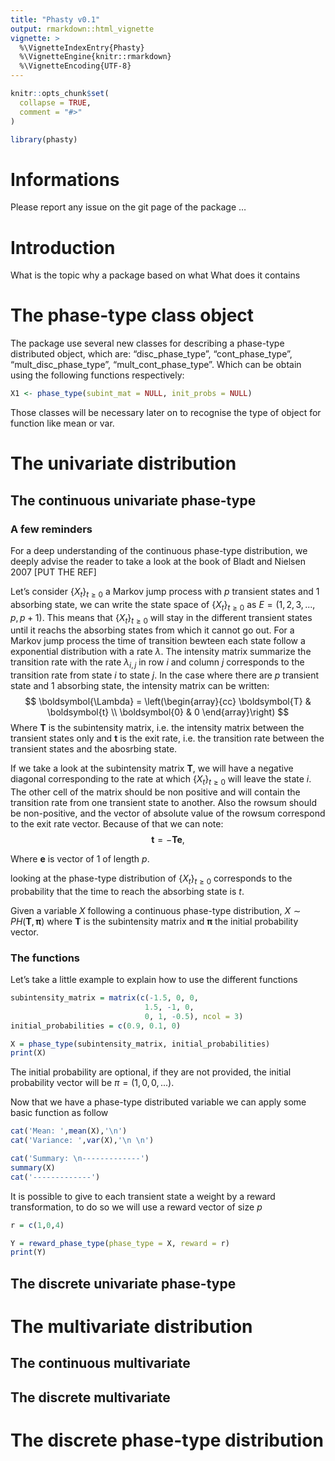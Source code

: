 ```yaml
---
title: "Phasty v0.1"
output: rmarkdown::html_vignette
vignette: >
  %\VignetteIndexEntry{Phasty}
  %\VignetteEngine{knitr::rmarkdown}
  %\VignetteEncoding{UTF-8}
---
```


```r
knitr::opts_chunk$set(
  collapse = TRUE,
  comment = "#>"
)
```

```r
library(phasty)
```

# Informations

Please report any issue on the git page of the package ...

# Introduction

What is the topic
why a package 
based on what
What does it contains

# The phase-type class object

The package use several new classes for describing a phase-type distributed object, which are: "disc_phase_type", "cont_phase_type", "mult_disc_phase_type", "mult_cont_phase_type". Which can be obtain using the following functions respectively:

```r
X1 <- phase_type(subint_mat = NULL, init_probs = NULL)

```

Those classes will be necessary later on to recognise the type of object for function like mean or var.

# The univariate distribution

## The continuous univariate phase-type
### A few reminders

For a deep understanding of the continuous phase-type distribution, we deeply advise the reader to take a look at the book of Bladt and Nielsen 2007 [PUT THE REF]

Let's consider $\{ X_t \}_{t \ge 0}$ a Markov jump process with $p$ transient states and 1 absorbing state, we can write the state space of $\{ X_t \}_{t \ge 0}$ as $E = (1,\, 2,\, 3,\, ...,\, p,\, p+1)$.
This means that $\{ X_t \}_{t \ge 0}$ will stay in the different transient states until it reachs the absorbing states from which it cannot go out.
For a Markov jump process the time of transition bewteen each state follow a exponential distribution with a rate $\lambda$. The intensity matrix summarize the transition rate with the rate $\lambda_{i,j}$ in row $i$ and column $j$ corresponds to the transition rate from state $i$ to state $j$.
In the case where there are $p$ transient state and 1 absorbing state, the intensity matrix can be written:
$$
\boldsymbol{\Lambda} = 
\left(\begin{array}{cc} 
\boldsymbol{T} & \boldsymbol{t} \\
\boldsymbol{0} & 0
\end{array}\right)
$$ 
Where $\boldsymbol{T}$ is the subintensity matrix, i.e. the intensity matrix between the transient states only and $\boldsymbol{t}$ is the exit rate, i.e. the transition rate between the transient states and the abosrbing state.

If we take a look at the subintensity matrix $\boldsymbol{T}$, we will have a negative diagonal corresponding to the rate at which $\{ X_t \}_{t \ge 0}$ will leave the state $i$. The other cell of the matrix should be non positive and will contain the transition rate from one transient state to another. Also the rowsum should be non-positive, and the vector of absolute value of the rowsum correspond to the exit rate vector. Because of that we can note:
$$
\boldsymbol{t} = -\boldsymbol{Te},
$$ 

Where $\boldsymbol{e}$ is vector of 1 of length $p$.

looking at the phase-type distribution of $\{ X_t \}_{t \ge 0}$ corresponds to the probability that the time to reach the absorbing state is $t$.

Given a variable $X$ following a continuous phase-type distribution, $X\sim PH(\boldsymbol{T}, \boldsymbol{\pi})$ where $\boldsymbol{T}$ is the subintensity matrix and $\boldsymbol{\pi}$ the initial probability vector.

### The functions

Let's take a little example to explain how to use the different functions

```r
subintensity_matrix = matrix(c(-1.5, 0, 0,
                              1.5, -1, 0,
                              0, 1, -0.5), ncol = 3)
initial_probabilities = c(0.9, 0.1, 0)

X = phase_type(subintensity_matrix, initial_probabilities)
print(X)
```

The initial probability are optional, if they are not provided, the initial probability vector will be $\pi = (1,\, 0,\, 0,\, ...)$.

Now that we have a phase-type distributed variable we can apply some basic function as follow 

```r
cat('Mean: ',mean(X),'\n')
cat('Variance: ',var(X),'\n \n')

cat('Summary: \n-------------')
summary(X)
cat('-------------')
```

It is possible to give to each transient state a weight by a reward 
transformation, to do so we will use a reward vector of size $p$

```r
r = c(1,0,4)

Y = reward_phase_type(phase_type = X, reward = r)
print(Y)
```
## The discrete univariate phase-type

# The multivariate distribution
## The continuous multivariate


## The discrete multivariate


# The discrete phase-type distribution


